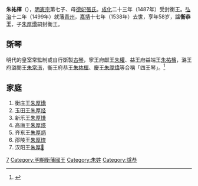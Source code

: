 '''朱祐楎'''（{{bd|1479年|12月8日|1538年|8月30日|catIdx=Z朱}}），[[明憲宗|明憲宗]]第七子、母[[張德妃|德妃張氏]]。[[成化|成化]]二十三年（1487年）受封衡王。[[弘治|弘治]]十二年（1499年）就藩[[青州|青州]]，[[嘉靖|嘉靖]]十七年（1538年）去世，享年58岁，諡'''衡恭王'''，子[[朱厚燆|朱厚燆]]嗣封衡王。

== 斲琴 ==
明代的皇室常監制或自行斲製[[古琴|古琴]]，寧王府獻王[[朱權|朱權]]、益王府益端王[[朱祐檳|朱祐檳]]，潞王府潞閔王[[朱常淓|朱常淓]]，衡王府恭王[[朱祐楎|朱祐楎]]、慶王[[朱厚燆|朱厚燆]]等合稱「四王琴」。<ref>{{Cite journal|title=〈王爺也製琴——明代「四王琴簡述」〉|author=李村|url=http://cnki.sris.com.tw/kcms/detail/detail.aspx?QueryID=1&CurRec=2&DbCode=CJFD&dbname=CJFDHIS2&filename=ZIJC201310011|journal=《紫禁城》|issue=10|year=2013|page=70|access-date=2021-12-28|archive-date=2021-12-28|archive-url=https://web.archive.org/web/20211228035223/http://cnki.sris.com.tw/kcms/detail/detail.aspx?QueryID=1&CurRec=2&DbCode=CJFD&dbname=CJFDHIS2&filename=ZIJC201310011}}</ref>

==家庭==
#衡庄王[[朱厚燆|朱厚燆]]
#玉田王[[朱厚烃|朱厚烃]]
#新乐王[[朱厚熑|朱厚熑]]
#高唐王[[朱厚煐|朱厚煐]]
#齐东王[[朱厚炳|朱厚炳]]
#邵陵王[[朱厚煃|朱厚煃]]
#汉阳王[[朱厚𤑐|朱厚𤑐]]
{{s-start}}
{{s-vacant|前任降封懷恩國，封國撤除|last=愍王[[朱允熞|朱允熞]]}}
{{s-ttl|title=[[明朝藩王列表_(衡王系)|明衡國國王]]|years=1483年－1489年}}
{{s-aft|after=子莊王[[朱厚燆|朱厚燆]]}}
{{end}}
[[Category:明宪宗皇子|7]]
[[Category:明朝衡藩國王|Category:明朝衡藩國王]]
[[Category:朱姓|Category:朱姓]]
[[Category:諡恭|Category:諡恭]]